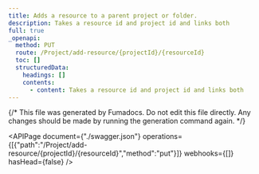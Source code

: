 ```yaml
---
title: Adds a resource to a parent project or folder.
description: Takes a resource id and project id and links both
full: true
_openapi:
  method: PUT
  route: /Project/add-resource/{projectId}/{resourceId}
  toc: []
  structuredData:
    headings: []
    contents:
      - content: Takes a resource id and project id and links both
---
```


{/* This file was generated by Fumadocs.
Do not edit this file directly. Any changes should be made by running the generation command again. */}

<APIPage document={"./swagger.json"} operations={[{"path":"/Project/add-resource/{projectId}/{resourceId}","method":"put"}]} webhooks={[]} hasHead={false} />